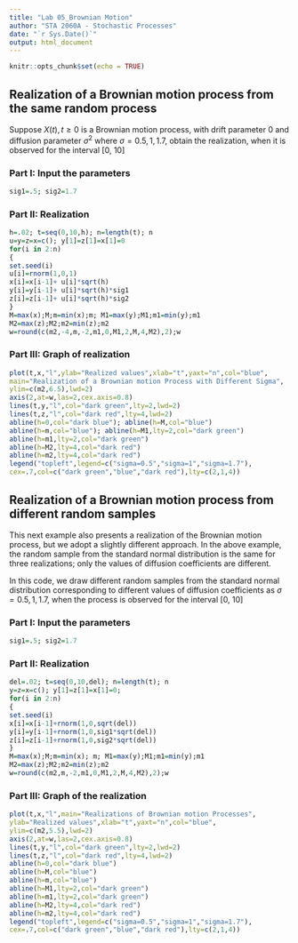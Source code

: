 ```yaml
---
title: "Lab 05_Brownian Motion"
author: "STA 2060A - Stochastic Processes"
date: "`r Sys.Date()`"
output: html_document
---
```


```r
knitr::opts_chunk$set(echo = TRUE)
```

## Realization of a Brownian motion process from the same random process

Suppose ${X(t), t \geq 0}$ is a Brownian motion process, with drift parameter 0 and diffusion parameter $\sigma^2$ where $\sigma = 0.5, 1, 1.7$, obtain the realization, when it is observed for the interval [0, 10]

### Part I: Input the parameters

```r

sig1=.5; sig2=1.7

```


### Part II: Realization
```r

h=.02; t=seq(0,10,h); n=length(t); n
u=y=z=x=c(); y[1]=z[1]=x[1]=0
for(i in 2:n)
{
set.seed(i)
u[i]=rnorm(1,0,1)
x[i]=x[i-1]+ u[i]*sqrt(h)
y[i]=y[i-1]+ u[i]*sqrt(h)*sig1
z[i]=z[i-1]+ u[i]*sqrt(h)*sig2
}
M=max(x);M;m=min(x);m; M1=max(y);M1;m1=min(y);m1
M2=max(z);M2;m2=min(z);m2
w=round(c(m2,-4,m,-2,m1,0,M1,2,M,4,M2),2);w

```


### Part III: Graph of realization

```r

plot(t,x,"l",ylab="Realized values",xlab="t",yaxt="n",col="blue",
main="Realization of a Brownian motion Process with Different Sigma",
ylim=c(m2,6.5),lwd=2)
axis(2,at=w,las=2,cex.axis=0.8)
lines(t,y,"l",col="dark green",lty=2,lwd=2)
lines(t,z,"l",col="dark red",lty=4,lwd=2)
abline(h=0,col="dark blue"); abline(h=M,col="blue")
abline(h=m,col="blue"); abline(h=M1,lty=2,col="dark green")
abline(h=m1,lty=2,col="dark green")
abline(h=M2,lty=4,col="dark red")
abline(h=m2,lty=4,col="dark red")
legend("topleft",legend=c("sigma=0.5","sigma=1","sigma=1.7"),
cex=.7,col=c("dark green","blue","dark red"),lty=c(2,1,4))

```


## Realization of a Brownian motion process from different random samples

This next example also presents a realization of the Brownian motion process, but we adopt a slightly different approach. In the above example, the random sample from the standard normal distribution is the same for three realizations; only the values of diffusion coefficients are different.

In this code, we draw different random samples from the standard normal distribution corresponding to different values of diffusion coefficients as $\sigma = 0.5, 1, 1.7$, when the process is observed for the interval [0, 10]

### Part I: Input the parameters

```r

sig1=.5; sig2=1.7

```

### Part II: Realization

```r

del=.02; t=seq(0,10,del); n=length(t); n
y=z=x=c(); y[1]=z[1]=x[1]=0;
for(i in 2:n)
{
set.seed(i)
x[i]=x[i-1]+rnorm(1,0,sqrt(del))
y[i]=y[i-1]+rnorm(1,0,sig1*sqrt(del))
z[i]=z[i-1]+rnorm(1,0,sig2*sqrt(del))
}
M=max(x);M;m=min(x); m; M1=max(y);M1;m1=min(y);m1
M2=max(z);M2;m2=min(z);m2
w=round(c(m2,m,-2,m1,0,M1,2,M,4,M2),2);w

```


### Part III: Graph of the realization

```r

plot(t,x,"l",main="Realizations of Brownian motion Processes",
ylab="Realized values",xlab="t",yaxt="n",col="blue",
ylim=c(m2,5.5),lwd=2)
axis(2,at=w,las=2,cex.axis=0.8)
lines(t,y,"l",col="dark green",lty=2,lwd=2)
lines(t,z,"l",col="dark red",lty=4,lwd=2)
abline(h=0,col="dark blue")
abline(h=M,col="blue")
abline(h=m,col="blue")
abline(h=M1,lty=2,col="dark green")
abline(h=m1,lty=2,col="dark green")
abline(h=M2,lty=4,col="dark red")
abline(h=m2,lty=4,col="dark red")
legend("topleft",legend=c("sigma=0.5","sigma=1","sigma=1.7"),
cex=.7,col=c("dark green","blue","dark red"),lty=c(2,1,4))

```

